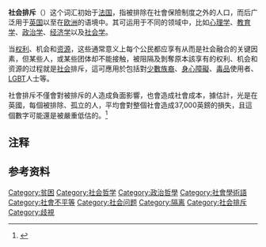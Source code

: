 {{expand|time=2014-02-14T05:39:37+00:00}}
'''社会排斥'''（{{lang-en|Social exclusion}}）这个词汇初始于[[法国|法国]]，指被排除在社會保險制度之外的人口，而后广泛用于[[英国|英国]]以至在[[欧洲|欧洲]]的语境中。其可运用于不同的领域中，比如[[心理学|心理学]]、[[教育学|教育学]]、[[政治学|政治学]]、[[经济学|经济学]]以及[[社会学|社会学]]。

当[[权利|权利]]、机会和[[资源|资源]]{{notetag|比如[[住房|住房]]、[[就业|就业]]、[[医疗|医疗]]、[[公民参与|公民参与]]和[[政治参与|政治参与]]}}，这些通常意义上每个公民都应享有从而是社会融合的关键因素，但某些人，或某些团体却不能接触，被阻隔及剝奪原本該享有的权利、机会和资源的过程就是[[社会|社会]]排斥，這可應用於包括對[[少數族裔|少數族裔]]、[[身心障礙|身心障礙]]、[[毒品|毒品]]使用者、[[LGBT|LGBT]]人士等。

社會排斥不僅會對被排斥的人造成負面影響，也會造成社會成本，據估計，光是在英國，每個被排除、孤立的人，平均會對整個社會造成37,000英鎊的損失，且這個數字可能還是被嚴重低估的。<ref>{{Cite web |url=https://www.ippr.org/files/2017-10/making-the-difference-report-october-2017.pdf |title=存档副本 |accessdate=2020-03-13 |archive-date=2020-08-02 |archive-url=https://web.archive.org/web/20200802084811/https://www.ippr.org/files/2017-10/making-the-difference-report-october-2017.pdf |dead-url=no }}</ref>
==注释==
{{notefoot}}
==参考资料==
{{Authority control}}

[[Category:贫困|Category:贫困]]
[[Category:社会哲学|Category:社会哲学]]
[[Category:政治哲學|Category:政治哲學]]
[[Category:社會學術語|Category:社會學術語]]
[[Category:社會不平等|Category:社會不平等]]
[[Category:社会问题|Category:社会问题]]
[[Category:隔离|Category:隔离]]
[[Category:社会排斥|Category:社会排斥]]
[[Category:歧視|Category:歧視]]